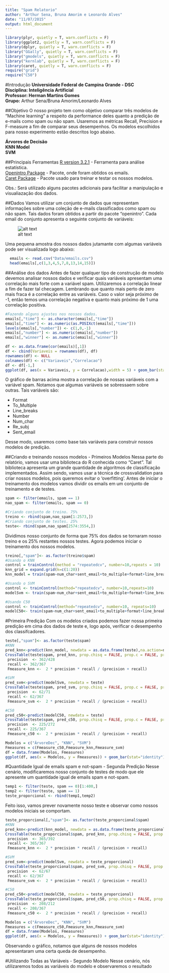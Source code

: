 ```yaml
---
title: "Spam Relatorio"
author: "Arthur Sena, Bruna Amorim e Leonardo Alves"
date: "11/07/2015"
output: html_document
---
```


```r
library(plyr, quietly = T, warn.conflicts = F)
library(ggplot2, quietly = T, warn.conflicts = F)
library(dplyr, quietly = T, warn.conflicts = F)
library("GGally", quietly = T, warn.conflicts = F)
library("gmodels", quietly = T, warn.conflicts = F)
library("kernlab", quietly = T, warn.conflicts = F)
library(caret, quietly = T, warn.conflicts = F)
require("grid")
require("C50")
```


#Introdução
__Universidade Federal de Campina Grande - DSC  __  
__Disciplina: Inteligência Artificial  __  
__Professor: Herman Martins Gomes  __  
__Grupo:__ Arthur Sena/Bruna Amorim/Leonardo Alves  

##Objetivo
O nosso projeto tem como objetivo comparar três modelos de "Machine learning" a respeito da performance deles quanto a predição de e-mails como spam ou não spam. Usaremos as métricas Recall, Precision e F-measure a fim de comparar seus desempenhos. Os modelos escolhidos para nosso experimento estão descritos logo abaixo.

__Árvores de Decisão__  
__KNN Model__  
__SVM__  

##Principais Ferramentas
[R version 3.2.1](http://www.r-project.org/) - Ferramenta para análise estatística.   
[Openintro Package](http://cran.r-project.org/web/packages/openintro/openintro.pdf#Rfn.email50) - Pacote, onde foram obtidos os emails.  
[Caret Package](http://caret.r-forge.r-project.org/) - Pacote usado para treinar e testar os nossos modelos.  

Obs.: Será utilizado alguns pacotes adicionais para facilitar a manipulação e visualiazação dos dados.

##Dados
Vamos utilizar um conjunto de dados que representam informações sobre uma coleção de e-mails classificados como spam ou não spam. Tais dados foram obtidos a partir do pacote "openintro". Cada email do conjunto apresenta o seguinte conjunto de variáveis:

![alt text](Data/emails_descricoes.png)

Uma pequena amostra dos nossos dados jutamante com algumas variáveis pode ser visualizada logo abaixo:

```r
  emails <- read.csv("Data/emails.csv")
  head(emails[,c(1,3,4,5,7,8,13,14,15)])
```

##Análise dos dados
Antes de fazer qualquer tipo de construção de modelo devemos analisar nossos dados e verificar quais variáveis apresentam uma correlação mais forte com a variável spam. Utilizaremos a correlação linear a fim de fazer tal checagem. Lembrando que quanto mais perto de zero mais fraca é a correlação entre as variáveis. Caso o valor seja próximo de -1, então temos uma correlação negativa e quanto mais próximo de 1 uma correlação positiva. 

```r
#Fazendo alguns ajustes nos nossos dados.
emails[,"time"] <- as.character(emails[,"time"]) 
emails[,"time"] <- as.numeric(as.POSIXct(emails[,"time"]))
levels(emails[,"number"]) <- c(1,0,-1)
emails[,"number"] <- as.numeric(emails[,"number"])
emails[,"winner"] <- as.numeric(emails[,"winner"]) 

df <- as.data.frame(cor(emails)[,1])
df <- cbind(Variaveis = rownames(df), df)
rownames(df) <- NULL
colnames(df) <- c("Variaveis","Correlacao")
df <- df[-1,]
ggplot(df, aes(x = Variaveis, y = Correlacao),width = 5) + geom_bar(stat="identity") + theme(axis.text.x = element_text(angle=45, vjust=1))
```

O gráfico de barras acima mostra a correlação de nossas variáveis com a variável spam. Notamos que algumas variáveis se sobressaem sobre outras. Tais variáveis são:

* Format  
* To_Multiple   
* Line_breaks   
* Number  
* Num_char  
* Re_subj  
* Sent_email   

Desse modo, usaremos como base tais variáveis para construir nossos modelos de predição.

##Criando e treinando nossos modelos - Primeiros Modelos
Nessa parte do relatório, vamos usar uma biblioteca do R conhecida como "Caret". Tal biblioteca apresenta um grande quantidade de algoritmos de classificação implementados. Assim sendo, vamos usar a técnica de crossvalidation para criar nossos modelos, pois queremos evitar o 'overfitting'. Antes de iniciar o treinamento dos modelos vamos dividir os emails em um conjunto de treinamento e de testes.

```r
spam <- filter(emails, spam == 1)
nao_spam <- filter(emails, spam == 0) 

#Criando conjunto de treino. 75% 
treino <- rbind(spam,nao_spam[1:2573,])
#Criando conjunto de testes. 25%
teste<- rbind(spam,nao_spam[2574:3554,])
```

Dividimos nosso conjunto de forma que 75% dos dados se tornaram nosso treino e os 25% restantes nossos testes. Agora podemos iniciar o treinamento dos nossos modelos.

```r
treino[,"spam"]<- as.factor(treino$spam)
#Usando o KNN
control = trainControl(method = "repeatedcv", number=10,repeats = 10)
knn_grid = expand.grid(k=c(1:20))
knn_model = train(spam~num_char+sent_email+to_multiple+format+line_breaks+number+re_subj,  data=treino ,method="knn",preProcess=c("range"),tuneGrid = knn_grid,trControl=control, na.action=na.omit)

#Usando o SVM
control <- trainControl(method="repeatedcv", number=10,repeats=10)
modelSvm <- train(spam~num_char+sent_email+to_multiple+format+line_breaks+number+re_subj, data=treino, method="svmRadial", trControl=control)

#Usando C50
control <- trainControl(method="repeatedcv", number=10, repeats=10)
modelC50<- train(spam~num_char+sent_email+to_multiple+format+line_breaks+number+re_subj, data=treino, method="C5.0", trControl=control)
```

#Primeira Predição
Com os modelos criados podemos fazer nossa primeira predição em cima dos dados de teste e, logo após, verificar o desempenho dos classifcadores.

```r
teste[,"spam"]<- as.factor(teste$spam)
#KNN
pred_knn<-predict(knn_model, newdata = as.data.frame(teste),na.action=na.omit)
CrossTable(teste$spam, pred_knn, prop.chisq = FALSE, prop.c = FALSE, prop.r = FALSE, dnn = c('actual', 'predicted'))
 precision  <- 362/428
 recall <- 362/367
 Fmeasure_knn <-  2 * precision * recall / (precision + recall)

#SVM
pred_svm<-predict(modelSvm, newdata = teste)
CrossTable(teste$spam, pred_svm, prop.chisq = FALSE, prop.c = FALSE, prop.r = FALSE, dnn = c('actual', 'predicted'))
 precision  <- 62/71
 recall <- 62/367
 Fmeasure_svm <-  2 * precision * recall / (precision + recall)

#C50
pred_c50<-predict(modelC50, newdata = teste)
CrossTable(teste$spam, pred_c50, prop.chisq = FALSE, prop.c = FALSE, prop.r = FALSE, dnn = c('actual', 'predicted'))
 precision  <- 225/272
 recall <- 225/367
 Fmeasure_c50 <-  2 * precision * recall / (precision + recall)

Modelos = c("ÁrvoreDec", "KNN", "SVM") 
Fmeasures = c(Fmeasure_c50,Fmeasure_knn,Fmeasure_svm)
df = data.frame(Modelos, Fmeasures)  
ggplot(df, aes(x = Modelos, y = Fmeasures)) + geom_bar(stat="identity")
```

#Quantidade Igual de emails spam e not-spam - Segunda Predição
Nesse cenário, modificaremos nosso conjunto de testes de modo que ele apresente um quantidade igual de emails spam e not-spam.
```r
temp1 <- filter(teste, spam == 0)[1:400,]
temp2 <- filter(teste, spam == 1)
teste_proporcional <- rbind(temp1,temp2)
```
Feito isso, vamos prever novamente nosso teste e observar como nossos modelos iniciais se comportam.

```r
teste_proporcional[,"spam"]<- as.factor(teste_proporcional$spam)
#KNN
pred_knn<-predict(knn_model, newdata = as.data.frame(teste_proporcional),na.action=na.omit)
CrossTable(teste_proporcional$spam, pred_knn, prop.chisq = FALSE, prop.c = FALSE, prop.r = FALSE, dnn = c('actual', 'predicted'))
 precision  <- 365/392
 recall <- 365/367
 Fmeasure_knn <-  2 * precision * recall / (precision + recall)

#SVM
pred_svm<-predict(modelSvm, newdata = teste_proporcional)
CrossTable(teste_proporcional$spam, pred_svm, prop.chisq = FALSE, prop.c = FALSE, prop.r = FALSE, dnn = c('actual', 'predicted'))
 precision  <- 62/67
 recall <- 62/367
 Fmeasure_svm <-  2 * precision * recall / (precision + recall)

#C50
pred_c50<-predict(modelC50, newdata = teste_proporcional)
CrossTable(teste_proporcional$spam, pred_c50, prop.chisq = FALSE, prop.c = FALSE, prop.r = FALSE, dnn = c('actual', 'predicted'))
 precision  <- 208/212
 recall <- 208/367
 Fmeasure_c50 <-  2 * precision * recall / (precision + recall)

Modelos = c("ÁrvoreDec", "KNN", "SVM") 
Fmeasures = c(Fmeasure_c50,Fmeasure_knn,Fmeasure_svm)
df = data.frame(Modelos, Fmeasures)  
ggplot(df, aes(x = Modelos, y = Fmeasures)) + geom_bar(stat="identity")
```

Observando o gráfico, notamos que alguns de nossos modelos apresentaram uma certa queda de desempenho.

#Utilizando Todas as Variáveis - Segundo Modelo
Nesse cenário, nós utilizaremos todos as variáveis do modelo e observaremos o resultado
```r

```

